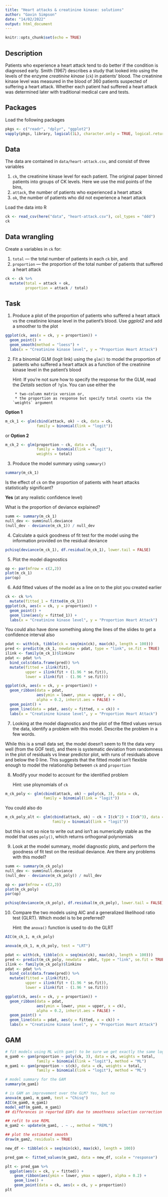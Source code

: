 ```yaml
---
title: "Heart attacks & creatinine kinase: solutions"
author: "Gavin Simpson"
date: "14/02/2022"
output: html_document
---
```


```r
knitr::opts_chunk$set(echo = TRUE)
```

## Description

Patients who experience a heart attack tend to do better if the condition is diagnosed early. Smith (1967) describes a study that looked into using the levels of the enzyme *creatinine kinase* (`ck`) in patients' blood. The creatinine kinase level was measured in the blood of 360 patients suspected of suffering a heart attack. Whether each patient had suffered a heart attack was determined later with traditional medical care and tests.

## Packages

Load the following packages

```r
pkgs <- c("readr", "dplyr", "ggplot2")
vapply(pkgs, library, logical(1L), character.only = TRUE, logical.return = TRUE)
```

## Data

The data are contained in `data/heart-attack.csv`, and consist of three variables

1. `ck`, the creatinine kinase level for each patient. The original paper binned patients into groups of CK levels. Here we use the mid points of the bins,
2. `attack`, the number of patients who experienced a heart attack
3. `ok`, the number of patients who did not experience a heart attack

Load the data into R

```r
ck <- read_csv(here("data", "heart-attack.csv"), col_types = "ddd")
ck
```

## Data wrangling

Create a variables in `ck` for:

1. `total` --- the total number of patients in each `ck` bin, and
2. `proportion` --- the proportion of the total number of patients that suffered a heart attack

```r
ck <- ck %>%
  mutate(total = attack + ok,
         proportion = attack / total)
```

## Task

1. Produce a plot of the proportion of patients who suffered a heart attack vs the creatinine kinase level in the patient's blood. Use *ggplot2* and add a smoother to the plot

```r
ggplot(ck, aes(x = ck, y = proportion)) +
  geom_point() +
  geom_smooth(method = "loess") +
  labs(x = "Creatinine kinase level", y = "Proportion Heart Attack")
```

2. Fit a binomial GLM (logit link) using the `glm()` to model the proportion of patients who suffered a heart attack as a function of the creatinine kinase level in the patient's blood

    Hint: If you're not sure how to specify the response for the GLM, read the *Details* section of `?glm`. You can use either the

        * two-column matrix version or,
        * the proportion as response but specify total counts via the `weights` argument

**Option 1**
```r
m_ck_1 <- glm(cbind(attack, ok) ~ ck, data = ck,
              family = binomial(link = "logit"))
```

or **Option 2**
```r
m_ck_2 <- glm(proportion ~ ck, data = ck,
              family = binomial(link = "logit"),
              weights = total)
```

3. Produce the model summary using `summary()`

```r
summary(m_ck_1)
```

Is the effect of `ck` on the proportion of patients with heart attacks statistically significant?

**Yes** (at any realistic confidence level)

What is the proportion of deviance explained?

```r
summ <- summary(m_ck_1)
null_dev <- summ$null.deviance
(null_dev - deviance(m_ck_1)) / null_dev
```

4. Calculate a quick goodness of fit test for the model using the information provided on the residual deviance

```r
pchisq(deviance(m_ck_1), df.residual(m_ck_1), lower.tail = FALSE)
```

5. Plot the model diagnostics

```r
op <- par(mfrow = c(2,2))
plot(m_ck_1)
par(op)
```

6. Add fitted values of the model as a line on to the plot you created earlier

```r
ck <- ck %>%
  mutate(fitted_1 = fitted(m_ck_1))
ggplot(ck, aes(x = ck, y = proportion)) +
  geom_point() +
  geom_line(aes(y = fitted_1)) +
  labs(x = "Creatinine kinase level", y = "Proportion Heart Attack")
```

You could also have done something along the lines of the slides to get a confidence interval also

```r
pdat <- with(ck, tibble(ck = seq(min(ck), max(ck), length = 100)))
pred <- predict(m_ck_1, newdata = pdat, type = "link", se.fit = TRUE)
ilink <- family(m_ck_1)$linkinv
pdat <- pdat %>%
  bind_cols(data.frame(pred)) %>%
  mutate(fitted = ilink(fit),
         upper = ilink(fit + (1.96 * se.fit)),
         lower = ilink(fit - (1.96 * se.fit)))

ggplot(ck, aes(x = ck, y = proportion)) +
  geom_ribbon(data = pdat,
              aes(ymin = lower, ymax = upper, x = ck),
              alpha = 0.2, inherit.aes = FALSE) +
  geom_point() +
  geom_line(data = pdat, aes(y = fitted, x = ck)) +
  labs(x = "Creatinine kinase level", y = "Proportion Heart Attack")
```

7. Looking at the model diagnostics and the plot of the fitted values versus the data, identify a problem with this model. Describe the problem in a few words.

While this is a small data set, the model doesn't seem to fit the data very well (from the GOF test), and there is systematic deviation from randomness in the plot of residuals vs linear predictor plot, with runs of residuals above and below the 0 line. This suggests that the fitted model isn't flexible enough to model the relationship between `ck` and `proportion`

8. Modify your model to account for the identified problem

    Hint: use ploynomials of `ck`

```r
m_ck_poly <- glm(cbind(attack, ok) ~ poly(ck, 3), data = ck,
                 family = binomial(link = "logit"))
```

You could also do

```r
m_ck_poly_alt <- glm(cbind(attack, ok) ~ ck + I(ck^2) + I(ck^3), data = ck,
                     family = binomial(link = "logit"))
```

but this is not so nice to write out and isn't as numerically stable as the model that uses `poly()`, which returns orthogonal polynomials

9. Look at the model summary, model diagnostic plots, and perform the goodness of fit test on the residual deviance. Are there any problems with this model?

```r
summ <- summary(m_ck_poly)
null_dev <- summ$null.deviance
(null_dev - deviance(m_ck_poly)) / null_dev

op <- par(mfrow = c(2,2))
plot(m_ck_poly)
par(op)

pchisq(deviance(m_ck_poly), df.residual(m_ck_poly), lower.tail = FALSE)
```

10. Compare the two models using AIC and a generalized likelihood ratio test (GLRT). Which model is to be preferred?

    Hint: the `anova()` function is used to do the GLRT

```r
AIC(m_ck_1, m_ck_poly)

anova(m_ck_1, m_ck_poly, test = "LRT")
```

```r
pdat <- with(ck, tibble(ck = seq(min(ck), max(ck), length = 100)))
pred <- predict(m_ck_poly, newdata = pdat, type = "link", se.fit = TRUE)
ilink <- family(m_ck_poly)$linkinv
pdat <- pdat %>%
  bind_cols(data.frame(pred)) %>%
  mutate(fitted = ilink(fit),
         upper = ilink(fit + (1.96 * se.fit)),
         lower = ilink(fit - (1.96 * se.fit)))

ggplot(ck, aes(x = ck, y = proportion)) +
  geom_ribbon(data = pdat,
              aes(ymin = lower, ymax = upper, x = ck),
              alpha = 0.2, inherit.aes = FALSE) +
  geom_point() +
  geom_line(data = pdat, aes(y = fitted, x = ck)) +
  labs(x = "Creatinine kinase level", y = "Proportion Heart Attack")
```

## GAM

```r
# fit models using ML with gam() to be sure we get exactly the same loglik
m_gam0 <- gam(proportion ~ poly(ck, 3), data = ck, weights = total,
              family = binomial(link = "logit"), method = "ML")
m_gam1 <- gam(proportion ~ s(ck), data = ck, weights = total,
              family = binomial(link = "logit"), method = "ML")

# model summary for the GAM
summary(m_gam1)

# is GAM an improvement over the GLM? Yes, but no
anova(m_gam1, m_gam0, test = "Chisq")
AIC(m_gam0, m_gam1)
model_edf(m_gam0, m_gam1)
## differences in reported EDFs due to smoothness selection correction

## refit to use REML
m_gam2 <- update(m_gam1, . ~ ., method = "REML")

## plot the estimated smooth
draw(m_gam2, residuals = TRUE)

new_df <- tibble(ck = seq(min(ck), max(ck), length = 100))

pred_gam <- fitted_values(m_gam2, data = new_df, scale = "response")

plt <- pred_gam %>%
  ggplot(aes(x = ck, y = fitted)) +
    geom_ribbon(aes(ymin = lower, ymax = upper), alpha = 0.2) +
    geom_line() +
    geom_point(data = ck, aes(x = ck, y = proportion))
plt
```
